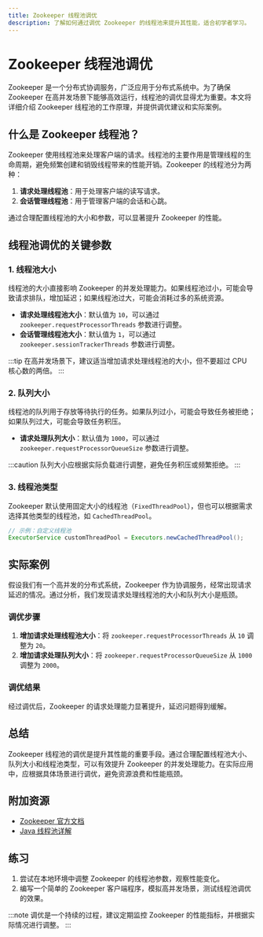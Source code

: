 ```yaml
---
title: Zookeeper 线程池调优
description: 了解如何通过调优 Zookeeper 的线程池来提升其性能，适合初学者学习。
---
```


# Zookeeper 线程池调优

Zookeeper 是一个分布式协调服务，广泛应用于分布式系统中。为了确保 Zookeeper 在高并发场景下能够高效运行，线程池的调优显得尤为重要。本文将详细介绍 Zookeeper 线程池的工作原理，并提供调优建议和实际案例。

## 什么是 Zookeeper 线程池？

Zookeeper 使用线程池来处理客户端的请求。线程池的主要作用是管理线程的生命周期，避免频繁创建和销毁线程带来的性能开销。Zookeeper 的线程池分为两种：

1. **请求处理线程池**：用于处理客户端的读写请求。
2. **会话管理线程池**：用于管理客户端的会话和心跳。

通过合理配置线程池的大小和参数，可以显著提升 Zookeeper 的性能。

## 线程池调优的关键参数

### 1. 线程池大小

线程池的大小直接影响 Zookeeper 的并发处理能力。如果线程池过小，可能会导致请求排队，增加延迟；如果线程池过大，可能会消耗过多的系统资源。

- **请求处理线程池大小**：默认值为 `10`，可以通过 `zookeeper.requestProcessorThreads` 参数进行调整。
- **会话管理线程池大小**：默认值为 `1`，可以通过 `zookeeper.sessionTrackerThreads` 参数进行调整。

:::tip
在高并发场景下，建议适当增加请求处理线程池的大小，但不要超过 CPU 核心数的两倍。
:::

### 2. 队列大小

线程池的队列用于存放等待执行的任务。如果队列过小，可能会导致任务被拒绝；如果队列过大，可能会导致任务积压。

- **请求处理队列大小**：默认值为 `1000`，可以通过 `zookeeper.requestProcessorQueueSize` 参数进行调整。

:::caution
队列大小应根据实际负载进行调整，避免任务积压或频繁拒绝。
:::

### 3. 线程池类型

Zookeeper 默认使用固定大小的线程池（`FixedThreadPool`），但也可以根据需求选择其他类型的线程池，如 `CachedThreadPool`。

```java
// 示例：自定义线程池
ExecutorService customThreadPool = Executors.newCachedThreadPool();
```

## 实际案例

假设我们有一个高并发的分布式系统，Zookeeper 作为协调服务，经常出现请求延迟的情况。通过分析，我们发现请求处理线程池的大小和队列大小是瓶颈。

### 调优步骤

1. **增加请求处理线程池大小**：将 `zookeeper.requestProcessorThreads` 从 `10` 调整为 `20`。
2. **增加请求处理队列大小**：将 `zookeeper.requestProcessorQueueSize` 从 `1000` 调整为 `2000`。

### 调优结果

经过调优后，Zookeeper 的请求处理能力显著提升，延迟问题得到缓解。

## 总结

Zookeeper 线程池的调优是提升其性能的重要手段。通过合理配置线程池大小、队列大小和线程池类型，可以有效提升 Zookeeper 的并发处理能力。在实际应用中，应根据具体场景进行调优，避免资源浪费和性能瓶颈。

## 附加资源

- [Zookeeper 官方文档](https://zookeeper.apache.org/doc/current/)
- [Java 线程池详解](https://docs.oracle.com/javase/tutorial/essential/concurrency/pools.html)

## 练习

1. 尝试在本地环境中调整 Zookeeper 的线程池参数，观察性能变化。
2. 编写一个简单的 Zookeeper 客户端程序，模拟高并发场景，测试线程池调优的效果。

:::note
调优是一个持续的过程，建议定期监控 Zookeeper 的性能指标，并根据实际情况进行调整。
:::
